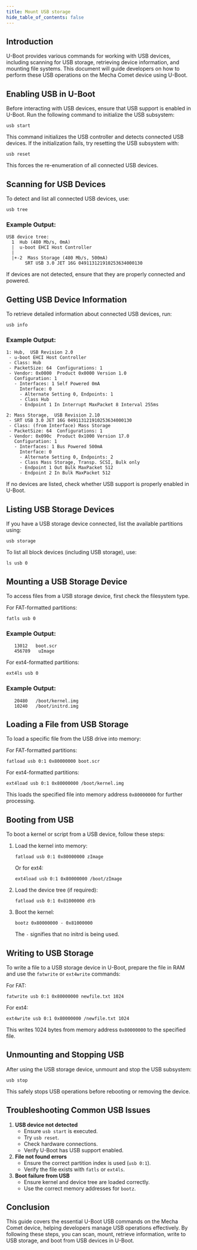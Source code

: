 ```yaml
---
title: Mount USB storage
hide_table_of_contents: false
---
```


## Introduction

U-Boot provides various commands for working with USB devices, including scanning for USB storage, retrieving device information, and mounting file systems. This document will guide developers on how to perform these USB operations on the Mecha Comet device using U-Boot.

## Enabling USB in U-Boot

Before interacting with USB devices, ensure that USB support is enabled in U-Boot. Run the following command to initialize the USB subsystem:

```
usb start
```

This command initializes the USB controller and detects connected USB devices. If the initialization fails, try resetting the USB subsystem with:

```
usb reset
```

This forces the re-enumeration of all connected USB devices.

## Scanning for USB Devices

To detect and list all connected USB devices, use:

```
usb tree
```

### Example Output:

```
USB device tree:
  1  Hub (480 Mb/s, 0mA)
  |  u-boot EHCI Host Controller
  |
  |+-2  Mass Storage (480 Mb/s, 500mA)
       SRT USB 3.0 JET 16G 049113121910253634000130
```

If devices are not detected, ensure that they are properly connected and powered.

## Getting USB Device Information

To retrieve detailed information about connected USB devices, run:

```
usb info
```

### Example Output:

```
1: Hub,  USB Revision 2.0
 - u-boot EHCI Host Controller
 - Class: Hub
 - PacketSize: 64  Configurations: 1
 - Vendor: 0x0000  Product 0x0000 Version 1.0
   Configuration: 1
   - Interfaces: 1 Self Powered 0mA
     Interface: 0
     - Alternate Setting 0, Endpoints: 1
     - Class Hub
     - Endpoint 1 In Interrupt MaxPacket 8 Interval 255ms

2: Mass Storage,  USB Revision 2.10
 - SRT USB 3.0 JET 16G 049113121910253634000130
 - Class: (from Interface) Mass Storage
 - PacketSize: 64  Configurations: 1
 - Vendor: 0x090c  Product 0x1000 Version 17.0
   Configuration: 1
   - Interfaces: 1 Bus Powered 500mA
     Interface: 0
     - Alternate Setting 0, Endpoints: 2
     - Class Mass Storage, Transp. SCSI, Bulk only
     - Endpoint 1 Out Bulk MaxPacket 512
     - Endpoint 2 In Bulk MaxPacket 512
```

If no devices are listed, check whether USB support is properly enabled in U-Boot.

## Listing USB Storage Devices

If you have a USB storage device connected, list the available partitions using:

```
usb storage
```

To list all block devices (including USB storage), use:

```
ls usb 0
```

## Mounting a USB Storage Device

To access files from a USB storage device, first check the filesystem type.

For FAT-formatted partitions:

```
fatls usb 0
```

### Example Output:

```
   13012   boot.scr
   456789   uImage
```

For ext4-formatted partitions:

```
ext4ls usb 0
```

### Example Output:

```
   20480   /boot/kernel.img
   10240   /boot/initrd.img
```

## Loading a File from USB Storage

To load a specific file from the USB drive into memory:

For FAT-formatted partitions:

```
fatload usb 0:1 0x80000000 boot.scr
```

For ext4-formatted partitions:

```
ext4load usb 0:1 0x80000000 /boot/kernel.img
```

This loads the specified file into memory address `0x80000000` for further processing.

## Booting from USB

To boot a kernel or script from a USB device, follow these steps:

1. Load the kernel into memory:
    
    ```
    fatload usb 0:1 0x80000000 zImage
    ```
    
    Or for ext4:
    
    ```
    ext4load usb 0:1 0x80000000 /boot/zImage
    ```
    
2. Load the device tree (if required):
    
    ```
    fatload usb 0:1 0x81000000 dtb
    ```
    
3. Boot the kernel:
    
    ```
    bootz 0x80000000 - 0x81000000
    ```
    
    The `-` signifies that no initrd is being used.

## Writing to USB Storage

To write a file to a USB storage device in U-Boot, prepare the file in RAM and use the `fatwrite` or `ext4write` commands:

For FAT:

```
fatwrite usb 0:1 0x80000000 newfile.txt 1024
```

For ext4:

```
ext4write usb 0:1 0x80000000 /newfile.txt 1024
```

This writes 1024 bytes from memory address `0x80000000` to the specified file.

## Unmounting and Stopping USB

After using the USB storage device, unmount and stop the USB subsystem:

```
usb stop
```

This safely stops USB operations before rebooting or removing the device.

## Troubleshooting Common USB Issues

1. **USB device not detected**
    - Ensure `usb start` is executed.
    - Try `usb reset`.
    - Check hardware connections.
    - Verify U-Boot has USB support enabled.
2. **File not found errors**
    - Ensure the correct partition index is used (`usb 0:1`).
    - Verify the file exists with `fatls` or `ext4ls`.
3. **Boot failure from USB**
    - Ensure kernel and device tree are loaded correctly.
    - Use the correct memory addresses for `bootz`.

## Conclusion

This guide covers the essential U-Boot USB commands on the Mecha Comet device, helping developers manage USB operations effectively. By following these steps, you can scan, mount, retrieve information, write to USB storage, and boot from USB devices in U-Boot.

